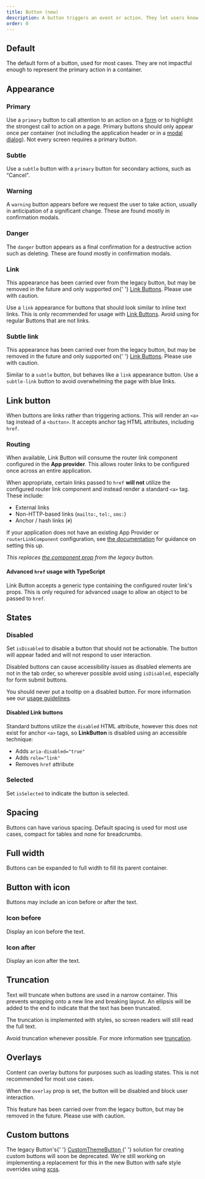 ```yaml
---
title: Button (new)
description: A button triggers an event or action. They let users know what will happen next.
order: 0
---
```





## Default

The default form of a button, used for most cases. They are not impactful enough to represent the primary action in a container.

<Example Component={ButtonDefault} packageName="@atlaskit/button" />

## Appearance

### Primary

Use a `primary` button to call attention to an action on a [form](/patterns/forms) or to highlight the strongest call to action on a page.
Primary buttons should only appear once per container (not including the application header or in a [modal dialog](/components/modal-dialog)). Not every screen requires a primary button.

<Example Component={ButtonPrimary} packageName="@atlaskit/button" />

### Subtle

Use a `subtle` button with a `primary` button for secondary actions, such as “Cancel".

<Example Component={ButtonSubtle} packageName="@atlaskit/button" />

### Warning

A `warning` button appears before we request the user to take action, usually in anticipation of a significant change. These are found mostly in confirmation modals.

<Example Component={ButtonWarning} packageName="@atlaskit/button" />

### Danger

The `danger` button appears as a final confirmation for a destructive action such as deleting. These are found mostly in confirmation modals.

<Example Component={ButtonDanger} packageName="@atlaskit/button" />

### Link

<SectionMessage title="Caution" appearance="warning">
  <p>
    This appearance has been carried over from the legacy button, but may be
    removed in the future and only supported on{' '}
    <a href="#link-button">Link Buttons</a>. Please use with caution.
  </p>
</SectionMessage>

Use a `link` appearance for buttons that should look similar to inline text links. This is only recommended for usage with <a href="#link-button">Link Buttons</a>. Avoid using for regular Buttons that are not links.

<Example Component={ButtonLink} packageName="@atlaskit/button" />

### Subtle link

<SectionMessage title="Caution" appearance="warning">
  <p>
    This appearance has been carried over from the legacy button, but may be
    removed in the future and only supported on{' '}
    <a href="#link-button">Link Buttons</a>. Please use with caution.
  </p>
</SectionMessage>

Similar to a `subtle` button, but behaves like a `link` appearance button. Use a `subtle-link` button to avoid overwhelming the page with blue links.

<Example Component={ButtonSubtleLink} packageName="@atlaskit/button" />

## Link button

When buttons are links rather than triggering actions. This will render an `<a>` tag instead of a `<button>`. It accepts anchor tag HTML attributes, including `href`.

<Example Component={LinkButton} packageName="@atlaskit/button" />

### Routing

When available, Link Button will consume the router link component configured in the **App provider**. This allows router links to be configured once across an entire application.

When appropriate, certain links passed to `href` **will not** utilize the configured router link component and instead render a standard `<a>` tag. These include:

- External links
- Non-HTTP-based links (`mailto:`, `tel:`, `sms:`)
- Anchor / hash links (`#`)

If your application does not have an existing App Provider or `routerLinkComponent` configuration, see [the documentation](/components/app-provider/examples#router-links) for guidance on setting this up.

_This replaces [the component prop](/components/button/examples#routing) from the legacy button._

#### Advanced `href` usage with TypeScript

Link Button accepts a generic type containing the configured router link's props. This is only required for advanced usage to allow an object to be passed to `href`.

<Example
  Component={LinkButtonWithRouting}
  packageName="@atlaskit/button"
  appearance="source-only"
/>

## States

### Disabled

Set `isDisabled` to disable a button that should not be actionable. The button will appear faded and will not respond to user interaction.

Disabled buttons can cause accessibility issues as disabled elements are not in the tab order, so wherever possible avoid using `isDisabled`, especially for form submit buttons.

You should never put a tooltip on a disabled button. For more information see our [usage guidelines](/components/button-new/usage#do-not-put-tooltips-on-disabled-buttons).

<Example Component={ButtonDisabled} packageName="@atlaskit/button" />

#### Disabled Link buttons

Standard buttons utilize the `disabled` HTML attribute, however this does not exist for anchor `<a>` tags, so **LinkButton** is disabled using an accessible technique:

- Adds `aria-disabled="true"`
- Adds `role="link"`
- Removes `href` attribute

<Example Component={LinkButtonDisabled} packageName="@atlaskit/button" />

### Selected

Set `isSelected` to indicate the button is selected.

<Example Component={ButtonSelected} packageName="@atlaskit/button" />

## Spacing

Buttons can have various spacing. Default spacing is used for most use cases, compact for tables and none for breadcrumbs.

<Example Component={ButtonPadding} packageName="@atlaskit/button" />

## Full width

Buttons can be expanded to full width to fill its parent container.

<Example Component={ButtonFullWidth} packageName="@atlaskit/button" />

## Button with icon

Buttons may include an icon before or after the text.

### Icon before

Display an icon before the text.

<Example Component={ButtonWithIconBefore} packageName="@atlaskit/button" />

### Icon after

Display an icon after the text.

<Example Component={ButtonWithIconAfter} packageName="@atlaskit/button" />

## Truncation

Text will truncate when buttons are used in a narrow container. This prevents wrapping onto a new line and breaking layout. An ellipsis will be added to the end to indicate that the text has been truncated.

The truncation is implemented with styles, so screen readers will still read the full text.

Avoid truncation whenever possible. For more information see [truncation](/content/language-and-grammar#truncation).

<Example Component={ButtonTruncation} packageName="@atlaskit/button" />

## Overlays

Content can overlay buttons for purposes such as loading states. This is not recommended for most use cases.

When the `overlay` prop is set, the button will be disabled and block user interaction.

<SectionMessage title="Caution" appearance="warning">
  <p>
    This feature has been carried over from the legacy button, but may be
    removed in the future. Please use with caution.
  </p>
</SectionMessage>

<Example Component={ButtonOverlay} packageName="@atlaskit/button" />

## Custom buttons

<SectionMessage title="Coming soon" appearance="information">
  <p>
    The legacy Button's{' '}
    <a href="/components/button/examples#custom-theme-button-not-recommended">
      CustomThemeButton
    </a>{' '}
    solution for creating custom buttons will soon be deprecated. We're still
    working on implementing a replacement for this in the new Button with safe
    style overrides using <a href="/components/primitives/xcss/usage">xcss</a>.
  </p>
</SectionMessage>
